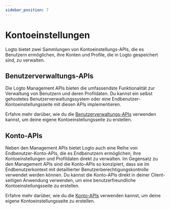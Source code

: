 ```yaml
---
sidebar_position: 7
---
```


# Kontoeinstellungen

Logto bietet zwei Sammlungen von Kontoeinstellungs-APIs, die es Benutzern ermöglichen, ihre Konten und Profile, die in Logto gespeichert sind, zu verwalten.

## Benutzerverwaltungs-APIs

Die Logto Management APIs bieten die umfassendste Funktionalität zur Verwaltung von Benutzern und deren Profildaten. Du kannst ein selbst gehostetes Benutzerverwaltungssystem oder eine Endbenutzer-Kontoeinstellungsseite mit diesen APIs implementieren.

Erfahre mehr darüber, wie du die [Benutzerverwaltungs-APIs](/end-user-flows/account-settings/by-management-api) verwenden kannst, um deine eigene Kontoeinstellungsseite zu erstellen.

## Konto-APIs

Neben den Management APIs bietet Logto auch eine Reihe von Endbenutzer-Konto-APIs, die es Endbenutzern ermöglichen, ihre Kontoeinstellungen und Profildaten direkt zu verwalten. Im Gegensatz zu den Management APIs sind die Konto-APIs so konzipiert, dass sie im Endbenutzerkontext mit detaillierter Benutzerberechtigungskontrolle verwendet werden können. Du kannst die Konto-APIs direkt in deiner Client-seitigen Anwendung verwenden, um eine benutzerfreundliche Kontoeinstellungsseite zu erstellen.

Erfahre mehr darüber, wie du die [Konto-APIs](/end-user-flows/account-settings/by-account-api) verwenden kannst, um deine eigene Kontoeinstellungsseite zu erstellen.
